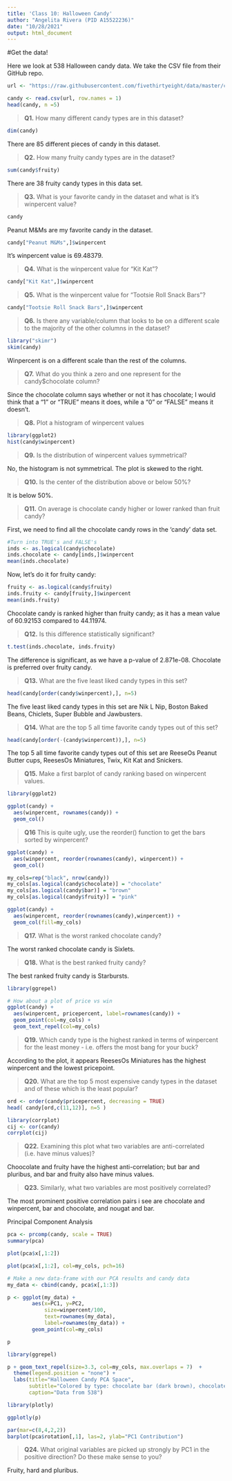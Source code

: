 ```yaml
---
title: 'Class 10: Halloween Candy'
author: "Angelita Rivera (PID A15522236)"
date: "10/28/2021"
output: html_document
---
```


#Get the data! 

Here we look at 538 Halloween candy data. We take the CSV file from their GitHub repo. 

```r
url <- "https://raw.githubusercontent.com/fivethirtyeight/data/master/candy-power-ranking/candy-data.csv"

candy <- read.csv(url, row.names = 1)
head(candy, n =5)
```

> **Q1.** How many different candy types are in this dataset?

```r
dim(candy)
```
There are 85 different pieces of candy in this dataset. 

> **Q2.** How many fruity candy types are in the dataset?

```r
sum(candy$fruity)
```
There are 38 fruity candy types in this data set. 

> **Q3.** What is your favorite candy in the dataset and what is it’s winpercent value?

```r
candy
```
Peanut M&Ms are my favorite candy in the dataset. 

```r
candy["Peanut M&Ms",]$winpercent
```
It's winpercent value is 69.48379. 

> **Q4.** What is the winpercent value for “Kit Kat”?

```r
candy["Kit Kat",]$winpercent
```

> **Q5.** What is the winpercent value for “Tootsie Roll Snack Bars”?

```r
candy["Tootsie Roll Snack Bars",]$winpercent
```

> **Q6.** Is there any variable/column that looks to be on a different scale to the majority of the other columns in the dataset?

```r
library("skimr")
skim(candy)
```

Winpercent is on a different scale than the rest of the columns. 

> **Q7.** What do you think a zero and one represent for the candy$chocolate column?

Since the chocolate column says whether or not it has chocolate; I would think that a "1" or "TRUE" means it does, while a "0" or "FALSE" means it doesn't. 

> **Q8.** Plot a histogram of winpercent values

```r
library(ggplot2)
hist(candy$winpercent)
```

> **Q9.** Is the distribution of winpercent values symmetrical?

No, the histogram is not symmetrical. The plot is skewed to the right. 

> **Q10.** Is the center of the distribution above or below 50%?

It is below 50%. 

> **Q11.** On average is chocolate candy higher or lower ranked than fruit candy?

First, we need to find all the chocolate candy rows in the 'candy' data set. 
```r
#Turn into TRUE's and FALSE's
inds <- as.logical(candy$chocolate)
inds.chocolate <- candy[inds,]$winpercent
mean(inds.chocolate)
```

Now, let's do it for fruity candy: 
```r
fruity <- as.logical(candy$fruity)
inds.fruity <- candy[fruity,]$winpercent
mean(inds.fruity)
```

Chocolate candy is ranked higher than fruity candy; as it has a mean value of 60.92153 compared to 44.11974.

> **Q12.** Is this difference statistically significant?

```r
t.test(inds.chocolate, inds.fruity)
```

The difference is significant, as we have a p-value of 2.871e-08. Chocolate is preferred over fruity candy.

> **Q13.** What are the five least liked candy types in this set?

```r
head(candy[order(candy$winpercent),], n=5)
```
The five least liked candy types in this set are Nik L Nip, Boston Baked Beans, Chiclets, Super Bubble and Jawbusters. 

> **Q14.** What are the top 5 all time favorite candy types out of this set?

```r
head(candy[order(-(candy$winpercent)),], n=5)
```
The top 5 all time favorite candy types out of this set are ReeseOs Peanut Butter cups, ReesesOs Miniatures, Twix, Kit Kat and Snickers. 

> **Q15.** Make a first barplot of candy ranking based on winpercent values.

```r
library(ggplot2)

ggplot(candy) + 
  aes(winpercent, rownames(candy)) +
  geom_col()
```

> **Q16** This is quite ugly, use the reorder() function to get the bars sorted by winpercent?

```r
ggplot(candy) + 
  aes(winpercent, reorder(rownames(candy), winpercent)) +
  geom_col()
```

```r
my_cols=rep("black", nrow(candy))
my_cols[as.logical(candy$chocolate)] = "chocolate"
my_cols[as.logical(candy$bar)] = "brown"
my_cols[as.logical(candy$fruity)] = "pink"
```

```r
ggplot(candy) + 
  aes(winpercent, reorder(rownames(candy),winpercent)) +
  geom_col(fill=my_cols) 
```

> **Q17.** What is the worst ranked chocolate candy?

The worst ranked chocolate candy is Sixlets. 

> **Q18.** What is the best ranked fruity candy?

The best ranked fruity candy is Starbursts.

```r
library(ggrepel)

# How about a plot of price vs win
ggplot(candy) +
  aes(winpercent, pricepercent, label=rownames(candy)) +
  geom_point(col=my_cols) + 
  geom_text_repel(col=my_cols)
```

> **Q19.** Which candy type is the highest ranked in terms of winpercent for the least money - i.e. offers the most bang for your buck?

According to the plot, it appears ReesesOs Miniatures has the highest winpercent and the lowest pricepoint. 

> **Q20.** What are the top 5 most expensive candy types in the dataset and of these which is the least popular?

```r
ord <- order(candy$pricepercent, decreasing = TRUE)
head( candy[ord,c(11,12)], n=5 )
```


```r
library(corrplot)
cij <- cor(candy)
corrplot(cij)
```

> **Q22.** Examining this plot what two variables are anti-correlated (i.e. have minus values)?

Choocolate and fruity have the highest anti-correlation; but bar and pluribus, and bar and fruity also have minus values.

> **Q23.** Similarly, what two variables are most positively correlated?

The most prominent positive correlation pairs i see are chocolate and winpercent, bar and chocolate, and nougat and bar. 

Principal Component Analysis
```r
pca <- prcomp(candy, scale = TRUE)
summary(pca)
```

```r
plot(pca$x[,1:2])
```

```r
plot(pca$x[,1:2], col=my_cols, pch=16)
```

```r
# Make a new data-frame with our PCA results and candy data
my_data <- cbind(candy, pca$x[,1:3])

p <- ggplot(my_data) + 
        aes(x=PC1, y=PC2, 
            size=winpercent/100,  
            text=rownames(my_data),
            label=rownames(my_data)) +
        geom_point(col=my_cols)

p
```

```r
library(ggrepel)

p + geom_text_repel(size=3.3, col=my_cols, max.overlaps = 7)  + 
  theme(legend.position = "none") +
  labs(title="Halloween Candy PCA Space",
       subtitle="Colored by type: chocolate bar (dark brown), chocolate other (light brown), fruity (red), other (black)",
       caption="Data from 538")
```

```r
library(plotly)

ggplotly(p)
```
```r
par(mar=c(8,4,2,2))
barplot(pca$rotation[,1], las=2, ylab="PC1 Contribution")
```

> **Q24.** What original variables are picked up strongly by PC1 in the positive direction? Do these make sense to you?

Fruity, hard and pluribus. 

